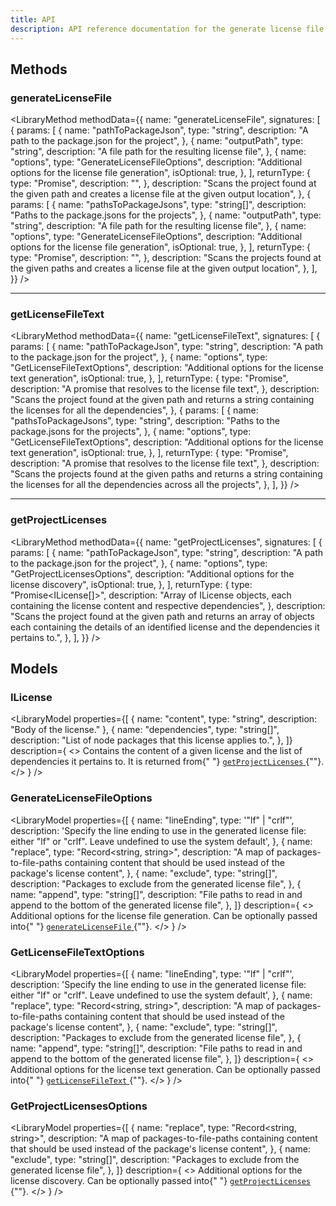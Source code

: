 ```yaml
---
title: API
description: API reference documentation for the generate license file library API
---
```



<TypeScriptToggle />

## Methods

### generateLicenseFile <MethodTags isAsync />

<LibraryMethod
  methodData={{
    name: "generateLicenseFile",
    signatures: [
      {
        params: [
          {
            name: "pathToPackageJson",
            type: "string",
            description: "A path to the package.json for the project",
          },
          {
            name: "outputPath",
            type: "string",
            description: "A file path for the resulting license file",
          },
          {
            name: "options",
            type: "GenerateLicenseFileOptions",
            description: "Additional options for the license file generation",
            isOptional: true,
          },
        ],
        returnType: {
          type: "Promise<void>",
          description: "",
        },
        description:
          "Scans the project found at the given path and creates a license file at the given output location",
      },
      {
        params: [
          {
            name: "pathsToPackageJsons",
            type: "string[]",
            description: "Paths to the package.jsons for the projects",
          },
          {
            name: "outputPath",
            type: "string",
            description: "A file path for the resulting license file",
          },
          {
            name: "options",
            type: "GenerateLicenseFileOptions",
            description: "Additional options for the license file generation",
            isOptional: true,
          },
        ],
        returnType: {
          type: "Promise<void>",
          description: "",
        },
        description:
          "Scans the projects found at the given paths and creates a license file at the given output location",
      },
    ],
  }}
/>

<hr />

### getLicenseFileText <MethodTags isAsync />

<LibraryMethod
  methodData={{
    name: "getLicenseFileText",
    signatures: [
      {
        params: [
          {
            name: "pathToPackageJson",
            type: "string",
            description: "A path to the package.json for the project",
          },
          {
            name: "options",
            type: "GetLicenseFileTextOptions",
            description: "Additional options for the license text generation",
            isOptional: true,
          },
        ],
        returnType: {
          type: "Promise<string>",
          description: "A promise that resolves to the license file text",
        },
        description:
          "Scans the project found at the given path and returns a string containing the licenses for all the dependencies",
      },
      {
        params: [
          {
            name: "pathsToPackageJsons",
            type: "string",
            description: "Paths to the package.jsons for the projects",
          },
          {
            name: "options",
            type: "GetLicenseFileTextOptions",
            description: "Additional options for the license text generation",
            isOptional: true,
          },
        ],
        returnType: {
          type: "Promise<string>",
          description: "A promise that resolves to the license file text",
        },
        description:
          "Scans the projects found at the given paths and returns a string containing the licenses for all the dependencies across all the projects",
      },
    ],
  }}
/>

<hr />

### getProjectLicenses <MethodTags isAsync />

<LibraryMethod
  methodData={{
    name: "getProjectLicenses",
    signatures: [
      {
        params: [
          {
            name: "pathToPackageJson",
            type: "string",
            description: "A path to the package.json for the project",
          },
          {
            name: "options",
            type: "GetProjectLicensesOptions",
            description: "Additional options for the license discovery",
            isOptional: true,
          },
        ],
        returnType: {
          type: "Promise<ILicense[]>",
          description:
            "Array of ILicense objects, each containing the license content and respective dependencies",
        },
        description:
          "Scans the project found at the given path and returns an array of objects each containing the details of an identified license and the dependencies it pertains to.",
      },
    ],
  }}
/>

## Models

### ILicense

<LibraryModel
  properties={[
    { name: "content", type: "string", description: "Body of the license." },
    {
      name: "dependencies",
      type: "string[]",
      description: "List of node packages that this license applies to.",
    },
  ]}
  description={
    <>
      Contains the content of a given license and the list of dependencies it pertains to. It is
      returned from{" "}
      <a href="#getprojectlicenses-">
        <code>getProjectLicenses</code>
      </a>
      {""}.
    </>
  }
/>

### GenerateLicenseFileOptions

<LibraryModel
  properties={[
    {
      name: "lineEnding",
      type: '"lf" | "crlf"',
      description:
        'Specify the line ending to use in the generated license file: either "lf" or "crlf". Leave undefined to use the system default',
    },
    {
      name: "replace",
      type: "Record<string, string>",
      description:
        "A map of packages-to-file-paths containing content that should be used instead of the package's license content",
    },
    {
      name: "exclude",
      type: "string[]",
      description: "Packages to exclude from the generated license file",
    },
    {
      name: "append",
      type: "string[]",
      description: "File paths to read in and append to the bottom of the generated license file",
    },
  ]}
  description={
    <>
      Additional options for the license file generation. Can be optionally passed into{" "}
      <a href="#generatelicensefile-">
        <code>generateLicenseFile</code>
      </a>
      {""}.
    </>
  }
/>

### GetLicenseFileTextOptions

<LibraryModel
  properties={[
    {
      name: "lineEnding",
      type: '"lf" | "crlf"',
      description:
        'Specify the line ending to use in the generated license file: either   "lf" or "crlf". Leave undefined to use the system default',
    },
    {
      name: "replace",
      type: "Record<string, string>",
      description:
        "A map of packages-to-file-paths containing content that should be used instead of the package's license content",
    },
    {
      name: "exclude",
      type: "string[]",
      description: "Packages to exclude from the generated license file",
    },
    {
      name: "append",
      type: "string[]",
      description: "File paths to read in and append to the bottom of the generated license file",
    },
  ]}
  description={
    <>
      Additional options for the license text generation. Can be optionally passed into{" "}
      <a href="#getlicensefiletext-">
        <code>getLicenseFileText</code>
      </a>
      {""}.
    </>
  }
/>

### GetProjectLicensesOptions

<LibraryModel
  properties={[
    {
      name: "replace",
      type: "Record<string, string>",
      description:
        "A map of packages-to-file-paths containing content that should be used instead of the package's license content",
    },
    {
      name: "exclude",
      type: "string[]",
      description: "Packages to exclude from the generated license file",
    },
  ]}
  description={
    <>
      Additional options for the license discovery. Can be optionally passed into{" "}
      <a href="#getprojectlicenses-">
        <code>getProjectLicenses</code>
      </a>
      {""}.
    </>
  }
/>
